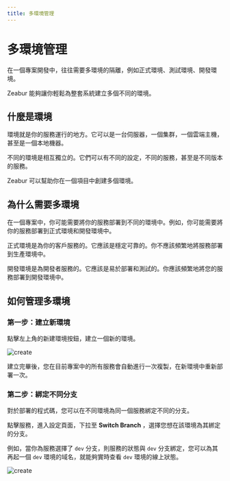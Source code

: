 ```yaml
---
title: 多環境管理
---
```



<Head>
  <meta name="zeabur:image:title" content="多環境管理" />
  <meta name="zeabur:image:subtitle" content="為整套系統建立隔離的環境" />
</Head>

# 多環境管理

在一個專案開發中，往往需要多環境的隔離，例如正式環境、測試環境、開發環境。

Zeabur 能夠讓你輕鬆為整套系統建立多個不同的環境。

## 什麼是環境

環境就是你的服務運行的地方。它可以是一台伺服器，一個集群，一個雲端主機，甚至是一個本地機器。

不同的環境是相互獨立的。它們可以有不同的設定，不同的服務，甚至是不同版本的服務。

Zeabur 可以幫助你在一個項目中創建多個環境。

## 為什么需要多環境

在一個專案中，你可能需要將你的服務部署到不同的環境中。例如，你可能需要將你的服務部署到正式環境和開發環境中。

正式環境是為你的客戶服務的。它應該是穩定可靠的。你不應該頻繁地將服務部署到生產環境中。

開發環境是為開發者服務的。它應該是易於部署和測試的。你應該頻繁地將您的服務部署到開發環境中。

## 如何管理多環境

### 第一步：建立新環境

點擊左上角的新建環境按鈕，建立一個新的環境。

![create](/environment/create-env.png)

建立完畢後，您在目前專案中的所有服務會自動進行一次複製，在新環境中重新部署一次。

### 第二步：綁定不同分支

對於部署的程式碼，您可以在不同環境為同一個服務綁定不同的分支。

點擊服務，進入設定頁面，下拉至 **Switch Branch** ，選擇您想在該環境為其綁定的分支。

例如，當你為服務選擇了 `dev` 分支，則服務的狀態與 `dev` 分支綁定，您可以為其再起一個 `dev` 環境的域名，就能夠實時查看 `dev` 環境的線上狀態。

![create](/environment/branch.png)

